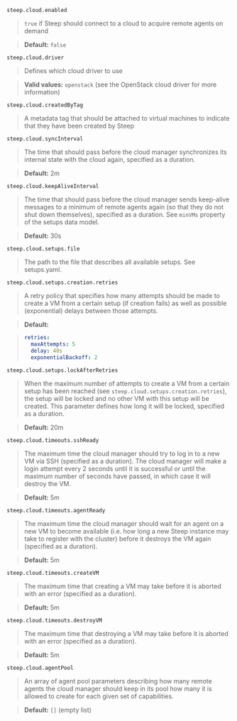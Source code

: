 
`steep.cloud.enabled`

> `true` if Steep should connect to a cloud to acquire remote agents on demand

> **Default:** `false`

`steep.cloud.driver`

> Defines which cloud driver to use

> **Valid values:** `openstack` (see the <ScrollLink href="#openstack-cloud-driver">OpenStack cloud driver</ScrollLink> for more information)

`steep.cloud.createdByTag`

> A metadata tag that should be attached to virtual machines to indicate that
> they have been created by Steep

`steep.cloud.syncInterval`

> The time that should pass before the cloud manager synchronizes its internal
> state with the cloud again, specified as a
> <ScrollLink href="#durations">duration</ScrollLink>.

> **Default:** 2m

`steep.cloud.keepAliveInterval`

> The time that should pass before the cloud manager sends keep-alive messages
> to a minimum of remote agents again (so that they do not shut down themselves),
> specified as a <ScrollLink href="#durations">duration</ScrollLink>. See
> `minVMs` property of the <ScrollLink href="#setups">setups</ScrollLink> data
> model.

> **Default:** 30s

`steep.cloud.setups.file`

> The path to the file that describes all available
> <ScrollLink href="#setups">setups</ScrollLink>. See
> <ScrollLink href="setupsyaml">setups.yaml</ScrollLink>.

`steep.cloud.setups.creation.retries`

> A <ScrollLink href="#retry-policies">retry policy</ScrollLink> that specifies
> how many attempts should be made to create a VM from a certain
> <ScrollLink href="#setups">setup</ScrollLink> (if creation fails) as well as
> possible (exponential) delays between those attempts.

> **Default:**

> ```yaml
> retries:
>   maxAttempts: 5
>   delay: 40s
>   exponentialBackoff: 2
> ```

`steep.cloud.setups.lockAfterRetries`

> When the maximum number of attempts to create a VM from a certain
> <ScrollLink href="#setups">setup</ScrollLink> has been reached (see
> `steep.cloud.setups.creation.retries`), the setup will be locked and no other
> VM with this setup will be created. This parameter defines how long it will be
> locked, specified as a <ScrollLink href="#durations">duration</ScrollLink>.

> **Default:** 20m

`steep.cloud.timeouts.sshReady`

> The maximum time the cloud manager should try to log in to a new VM via SSH
> (specified as a <ScrollLink href="#durations">duration</ScrollLink>).
> The cloud manager will make a login attempt every 2 seconds until it is
> successful or until the maximum number of seconds have passed, in which
> case it will destroy the VM.

> **Default:** 5m

`steep.cloud.timeouts.agentReady`

> The maximum time the cloud manager should wait for an agent on a new VM to
> become available (i.e. how long a new Steep instance may take to register
> with the cluster) before it destroys the VM again (specified as a
> <ScrollLink href="#durations">duration</ScrollLink>).

> **Default:** 5m

`steep.cloud.timeouts.createVM`

> The maximum time that creating a VM may take before it is aborted with an
> error (specified as a <ScrollLink href="#durations">duration</ScrollLink>).

> **Default:** 5m

`steep.cloud.timeouts.destroyVM`

> The maximum time that destroying a VM may take before it is aborted with an
> error (specified as a <ScrollLink href="#durations">duration</ScrollLink>).

> **Default:** 5m

`steep.cloud.agentPool`

> An array of <ScrollLink href="#agent-pool-parameters">agent pool parameters</ScrollLink>
> describing how many remote agents the cloud manager should keep in its pool
> how many it is allowed to create for each given set of capabilities.

> **Default:** `[]` (empty list)
